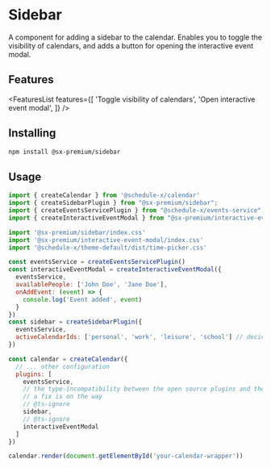 # Sidebar

A component for adding a sidebar to the calendar. Enables you to toggle the visibility of calendars, and adds a button for opening the interactive event modal.

## Features

<FeaturesList features={[
    'Toggle visibility of calendars',
    'Open interactive event modal',
]} />

## Installing

```bash copy
npm install @sx-premium/sidebar
```

## Usage

```js
import { createCalendar } from '@schedule-x/calendar'
import { createSidebarPlugin } from "@sx-premium/sidebar";
import { createEventsServicePlugin } from "@schedule-x/events-service";
import { createInteractiveEventModal } from "@sx-premium/interactive-event-modal";

import '@sx-premium/sidebar/index.css'
import '@sx-premium/interactive-event-modal/index.css'
import '@schedule-x/theme-default/dist/time-picker.css'

const eventsService = createEventsServicePlugin()
const interactiveEventModal = createInteractiveEventModal({
  eventsService,
  availablePeople: ['John Doe', 'Jane Doe'],
  onAddEvent: (event) => {
    console.log('Event added', event)
  }
})
const sidebar = createSidebarPlugin({
  eventsService,
  activeCalendarIds: ['personal', 'work', 'leisure', 'school'] // decides which calendars are active on initializing the calendar
})

const calendar = createCalendar({
  // ... other configuration
  plugins: [
    eventsService,
    // the type-incompatibility between the open source plugins and the premium plugins is a known issue, where
    // a fix is on the way
    // @ts-ignore
    sidebar,
    // @ts-ignore
    interactiveEventModal
  ]
})

calendar.render(document.getElementById('your-calendar-wrapper'))

```
